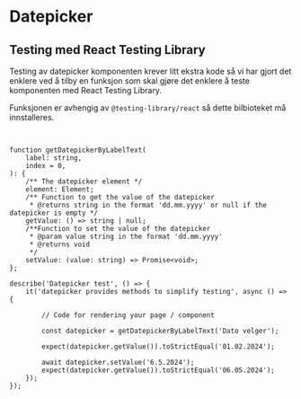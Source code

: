 
<Meta of={DatepickerStories} />

# Datepicker

<Canvas of={DatepickerStories.Standard} />
<Controls of={DatepickerStories.Standard} />


## Testing med React Testing Library

Testing av datepicker komponenten krever litt ekstra kode så vi har gjort det enklere ved å tilby en funksjon som 
skal gjøre det enklere å teste komponenten med React Testing Library.

Funksjonen er avhengig av `@testing-library/react` så dette bilbioteket må innstalleres.

```sh
npm i --save-dev @testing-library/react
```

```tsx
function getDatepickerByLabelText(
    label: string,
    index = 0,
): {
    /** The datepicker element */
    element: Element;
    /** Function to get the value of the datepicker
     * @returns string in the format 'dd.mm.yyyy' or null if the datepicker is empty */
    getValue: () => string | null;
    /**Function to set the value of the datepicker
     * @param value string in the format 'dd.mm.yyyy'
     * @returns void
     */
    setValue: (value: string) => Promise<void>;
};
```

```tsx
describe('Datepicker test', () => {
    it('datepicker provides methods to simplify testing', async () => {
        
        // Code for rendering your page / component

        const datepicker = getDatepickerByLabelText('Dato velger');

        expect(datepicker.getValue()).toStrictEqual('01.02.2024');
    
        await datepicker.setValue('6.5.2024');
        expect(datepicker.getValue()).toStrictEqual('06.05.2024');
    });
});

```